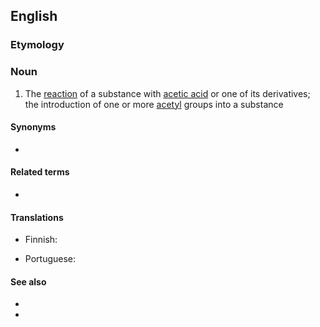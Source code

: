 {{also|acétylation}}

==English==

===Etymology===
{{suffix|en|acetylate|ion}}

===Noun===
{{en-noun}}

# {{lb|en|organic chemistry}} The [[reaction]] of a substance with [[acetic acid]] or one of its derivatives; the introduction of one or more [[acetyl]] groups into a substance

====Synonyms====
* {{l|en|ethanoylation}}

====Related terms====
* {{l|en|acetylate}}

====Translations====
{{trans-top|reaction of a substance with acetic acid}}
* Finnish: {{t|fi|asetylaatio}}
{{trans-mid}}
* Portuguese: {{t|pt|acetilação|f}}
{{trans-bottom}}

====See also====
* {{pedialite}}
* {{pedialite|Acetyl}}